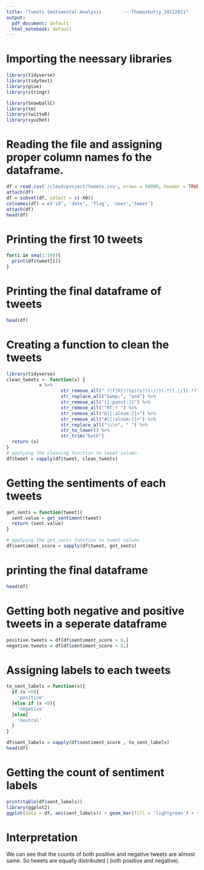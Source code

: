 ```yaml
---
title: "Tweets Sentimental Analysis        -- Thomaskutty_20122011"
output:
  pdf_document: default
  html_notebook: default
---
```


# Importing the neessary libraries 
```r
library(tidyverse)
library(tidytext)
library(glue)
library(stringr)

library(SnowballC)
library(tm)
library(twitteR)
library(syuzhet)
```


# Reading the file and assigning  proper column names fo the dataframe. 
```r
df = read.csv('/cloud/project/tweets.csv', nrows = 50000, header = TRUE, sep = ',')
attach(df)
df = subset(df, select = c(-X0))
colnames(df) = c('id', 'date', 'flag', 'user','tweet')
attach(df)
head(df)

```

# Printing the first 10 tweets
```r
for(i in seq(1:10)){
  print(df$tweet[i])
}
```
# Printing the final dataframe of tweets 
```r
head(df)
```

# Creating a function to clean the tweets
```r
library(tidyverse)  
clean_tweets <- function(x) {
            x %>%
                    str_remove_all(" ?(f|ht)(tp)(s?)(://)(.*)[.|/](.*)") %>%
                    str_replace_all("&amp;", "and") %>%
                    str_remove_all("[[:punct:]]") %>%
                    str_remove_all("^RT:? ") %>%
                    str_remove_all("@[[:alnum:]]+") %>%
                    str_remove_all("#[[:alnum:]]+") %>%
                    str_replace_all("\\\n", " ") %>%
                    str_to_lower() %>%
                    str_trim("both")
  return (x)
}
# applying the cleaning function to tweet column 
df$tweet = sapply(df$tweet, clean_tweets)
```

# Getting the sentiments of each tweets
```r
get_sents = function(tweet){
  sent.value = get_sentiment(tweet)
  return (sent.value) 
}

# applying the get_sents function to tweet column 
df$sentiment_score = sapply(df$tweet, get_sents) 
```


# printing the final dataframe 
```r
head(df)
```
# Getting both negative and positive tweets in a seperate dataframe 
```r
positive.tweets = df[df$sentiment_score > 0,]
negative.tweets = df[df$sentiment_score < 0,]
```

# Assigning labels to each tweets 
```r
to_sent_labels = function(x){
  if (x >0){
    'positive'
  }else if (x <0){
    'negative'
  }else{
    'neutral'
  }
}

df$sent_labels = sapply(df$sentiment_score , to_sent_labels)
head(df)
```

# Getting the count of sentiment labels 

```r
print(table(df$sent_labels))
library(ggplot2)
ggplot(data = df, aes(sent_labels)) + geom_bar(fill = 'lightgreen') + theme_minimal()
```
# Interpretation 

We can see that the counts of both positive and negative tweets are almost same. So tweets are equally distributed ( both positive and negative).











